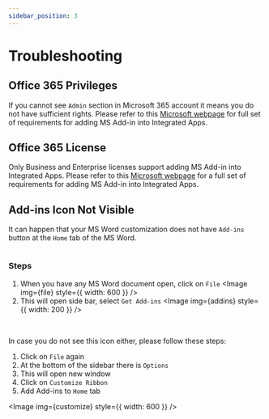 ```yaml
---
sidebar_position: 3
---
```



# Troubleshooting


## Office 365 Privileges
If you cannot see `Admin` section in Microsoft 365 account it means you do not have
sufficient rights. Please refer to this
[Microsoft webpage](https://learn.microsoft.com/en-us/microsoft-365/admin/manage/centralized-deployment-of-add-ins?view=o365-worldwide)
for full set of requirements for adding MS Add-in into Integrated Apps.

## Office 365 License

Only Business and Enterprise licenses support adding MS Add-in into Integrated Apps.
Please refer to this
[Microsoft webpage](https://learn.microsoft.com/en-us/microsoft-365/admin/manage/centralized-deployment-of-add-ins?view=o365-worldwide)
for a full set of requirements for adding MS Add-in into Integrated Apps.

## Add-ins Icon Not Visible

It can happen that your MS Word customization does not have `Add-ins` button at the
`Home` tab of the MS Word.

<Image img={home} />

### Steps

1. When you have any MS Word document open, click on `File`
   <Image img={file} style={{ width: 600 }} />
2. This will open side bar, select `Get Add-ins`
   <Image img={addins} style={{ width: 200 }} />

<br />

In case you do not see this icon either, please follow these steps:

1. Click on `File` again
2. At the bottom of the sidebar there is `Options`
3. This will open new window
4. Click on `Customize Ribbon`
5. Add Add-ins to `Home` tab

<Image img={customize} style={{ width: 600 }} />
